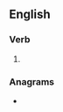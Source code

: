 ==English==

===Verb===
{{head|en|present participle}}

# {{present participle of|deify|lang=en|nocat=1}}

===Anagrams===
* {{l|en|edifying}}
